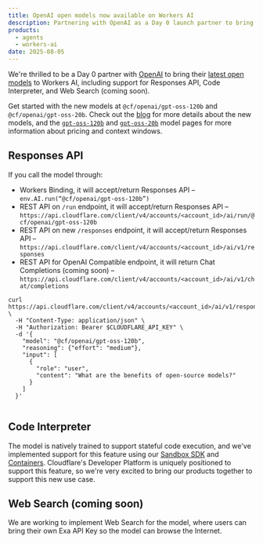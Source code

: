 ```yaml
---
title: OpenAI open models now available on Workers AI
description: Partnering with OpenAI as a Day 0 launch partner to bring you 2 new open models on Workers AI
products:
  - agents
  - workers-ai
date: 2025-08-05
---
```


We're thrilled to be a Day 0 partner with [OpenAI](http://openai.com/index/introducing-gpt-oss) to bring their [latest open models](https://openai.com/index/gpt-oss-model-card/) to Workers AI, including support for Responses API, Code Interpreter, and Web Search (coming soon).

Get started with the new models at `@cf/openai/gpt-oss-120b` and `@cf/openai/gpt-oss-20b`.
Check out the [blog](https://blog.cloudflare.com/openai-gpt-oss-on-workers-ai) for more details about the new models, and the [`gpt-oss-120b`](/workers-ai/models/gpt-oss-120b) and [`gpt-oss-20b`](/workers-ai/models/gpt-oss-20b) model pages for more information about pricing and context windows.

## Responses API
If you call the model through:
- Workers Binding, it will accept/return Responses API – `env.AI.run(“@cf/openai/gpt-oss-120b”)`
- REST API on `/run` endpoint, it will accept/return Responses API – `https://api.cloudflare.com/client/v4/accounts/<account_id>/ai/run/@cf/openai/gpt-oss-120b`
- REST API on new `/responses` endpoint, it will accept/return Responses API – `https://api.cloudflare.com/client/v4/accounts/<account_id>/ai/v1/responses`
- REST API for OpenAI Compatible endpoint, it will return Chat Completions (coming soon) – `https://api.cloudflare.com/client/v4/accounts/<account_id>/ai/v1/chat/completions`


```
curl https://api.cloudflare.com/client/v4/accounts/<account_id>/ai/v1/responses \
  -H "Content-Type: application/json" \
  -H "Authorization: Bearer $CLOUDFLARE_API_KEY" \
  -d '{
    "model": "@cf/openai/gpt-oss-120b",
    "reasoning": {"effort": "medium"},
    "input": [
      {
        "role": "user",
        "content": "What are the benefits of open-source models?"
      }
    ]
  }'


```

## Code Interpreter
The model is natively trained to support stateful code execution, and we've implemented support for this feature using our [Sandbox SDK](https://github.com/cloudflare/sandbox-sdk) and [Containers](https://blog.cloudflare.com/containers-are-available-in-public-beta-for-simple-global-and-programmable/). Cloudflare's Developer Platform is uniquely positioned to support this feature, so we're very excited to bring our products together to support this new use case.

## Web Search (coming soon)
We are working to implement Web Search for the model, where users can bring their own Exa API Key so the model can browse the Internet.
